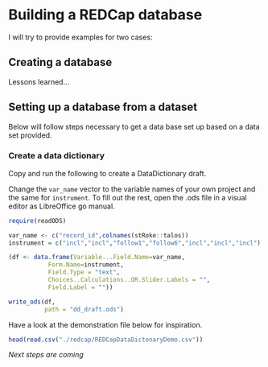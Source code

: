 # Building a REDCap database {#redcap-data}

I will try to provide examples for two cases: 

## Creating a database {#redcap-scratch}

Lessons learned...


## Setting up a database from a dataset {#redcap-dataset}

Below will follow steps necessary to get a data base set up based on a data set provided.

### Create a data dictionary

Copy and run the following to create a DataDictionary draft.

Change the `var_name` vector to the variable names of your own project and the same for `instrument`. To fill out the rest, open the .ods file in a visual editor as LibreOffice go manual.

```r
require(readODS)

var_name <- c("record_id",colnames(stRoke::talos))
instrument = c("incl","incl","follow1","follow6","incl","incl","incl")

(df <- data.frame(Variable...Field.Name=var_name,
           Form.Name=instrument,
           Field.Type = "text",
           Choices..Calculations..OR.Slider.Labels = "",
           Field.Label = ""))

write_ods(df,
          path = "dd_draft.ods")
```

Have a look at the demonstration file below for inspiration.

```r
head(read.csv("./redcap/REDCapDataDictonaryDemo.csv"))
```

_Next steps are coming_
